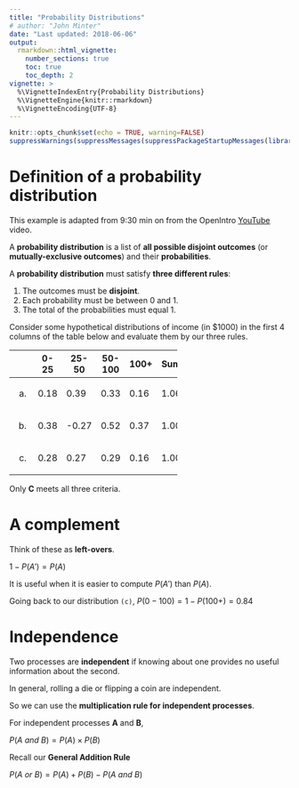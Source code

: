 ```yaml
---
title: "Probability Distributions"
# author: "John Minter"
date: "Last updated: 2018-06-06"
output:
  rmarkdown::html_vignette:
    number_sections: true
    toc: true
    toc_depth: 2
vignette: >
  %\VignetteIndexEntry{Probability Distributions}
  %\VignetteEngine{knitr::rmarkdown}
  %\VignetteEncoding{UTF-8}
---
```



```r
knitr::opts_chunk$set(echo = TRUE, warning=FALSE)
suppressWarnings(suppressMessages(suppressPackageStartupMessages(library(ggplot2))))
```
# Definition of a probability distribution

This example is adapted from  9:30 min on from the
OpenIntro
[YouTube](https://youtu.be/rG-SLQ2uF8U?list=PLkIselvEzpM5EgoOajhw83Ax_FktnlD6n)
video.

A **probability distribution** is a list of
**all possible disjoint outcomes** (or **mutually-exclusive outcomes**)
and their **probabilities**.

A **probability distribution** must satisfy **three different rules**:

1. The outcomes must be **disjoint**.
2. Each probability must be between $0$ and $1$.
3. The total of the probabilities must equal $1$.

Consider some hypothetical distributions of income (in $1000) in the
first 4 columns of the table below and evaluate them by our three rules.

+---+----+-----+--------+----+----+--+--+--+
|   |0-25|25-50| 50-100 |100+|Sum |R1|R2|R3|
+===+====+=====+========+====+====+==+==+==+
|(a)|0.18| 0.39|    0.33|0.16|1.06| 1| 1| 0|
+---+----+-----+--------+----+----+--+--+--+
|(b)|0.38|-0.27|    0.52|0.37|1.00| 1| 0| 1|
+---+----+-----+--------+----+----+--+--+--+
|(c)|0.28| 0.27|    0.29|0.16|1.00| 1| 1| 1|
+---+----+-----+--------+----+----+--+--+--+

Only **C** meets all three criteria.

# A **complement**

Think of these as **left-overs**. 

$1-P(A') = P(A)$

It is useful when it is easier to compute $P(A')$ than $P(A)$.

Going back to our distribution `(c)`, $P(0-100) = 1-P(100+) = 0.84$

# Independence

Two processes are **independent** if knowing about one provides no
useful information about the second.

In general, rolling a die or flipping a coin are independent.

So we can use the **multiplication rule for independent processes**.

For independent processes **A** and **B**,

$P(A\ and\ B) = P(A) \times P(B)$

Recall our **General Addition Rule**

$P(A\ or\ B) = P(A) + P(B) - P(A\ and\ B)$



